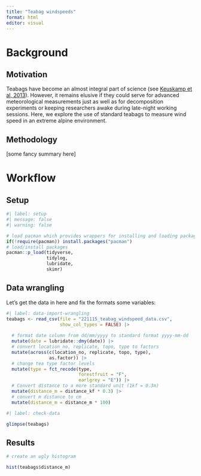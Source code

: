 ```yaml
---
title: "Teabag windspeeds"
format: html
editor: visual
---
```


# Background

## Motivation

Teabags have become an almost integral part of science (see [Keuskamp et al, 2013](https://besjournals.onlinelibrary.wiley.com/doi/10.1111/2041-210X.12097)). However, it remains elusive if they could serve for advanced meteorological measurements just as well as for decomposition experiments or keeping researchers awake during late-night working sessions. Here, we explore the use of standard teabags to measure wind speed in an extreme alpine environment.

## Methodology

\[some fancy summary here\]

# Workflow

## Setup

```r
#| label: setup
#| message: false
#| warning: false

# load pacman which provides wrappers for installing and loading packages
if(!require(pacman)) install.packages("pacman")
# load/install packages
pacman::p_load(tidyverse,
               tidylog,
               lubridate,
               skimr)
```

## Data wrangling

Let's get the data in here and fix the formats some variables:

```r
#| label: data-import-wrangling
teabags <- read_csv(file = "221115_teabag_windspeed_data.csv",
                    show_col_types = FALSE) |> 
  
  # format date column from dd/mm/yyyy to standard format yyyy-mm-dd
  mutate(date = lubridate::dmy(date)) |> 
  # convert location_no, replicate, topo, type to factors
  mutate(across(c(location_no, replicate, topo, type),
                as.factor)) |> 
  # change tea type factor levels
  mutate(type = fct_recode(type,
                           forestfruit = "F",
                           earlgrey = "E")) |> 
  # Convert distance to a more standard unit (1kf = 0.3m)
  mutate(distance_m = distance_kf * 0.3) |> 
  # convert m distance to cm
  mutate(distance_m = distance_m * 100)

```

```r
#| label: check-data

glimpse(teabags)
```

## Results

```r
# create an ugly histogram

hist(teabags$distance_m)

```